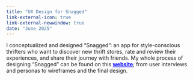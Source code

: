 ```yaml
---
title: "UX Design for Snagged"
link-external-icon: true
link-external-newwindow: true
date: "June 2025"
---
```


I conceptualized and designed "Snagged": an app for style-conscious thrifters who want to discover new thrift stores, rate and review their experiences, and share their journey with friends. My whole process of designing "Snagged" can be found on this [**website**](https://snaggeddesign.wordpress.com/){style="color: blue;"}; from user interviews and personas to wireframes and the final design.
